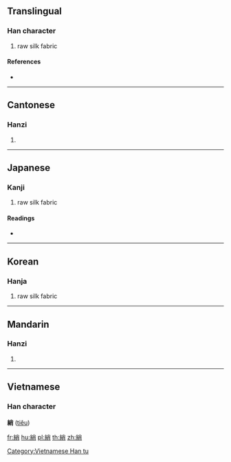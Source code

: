 {{character info/new}}
{{also|绡}}
==Translingual==

===Han character===
{{Han char|rn=120|rad=糸|as=07|sn=13|four=29927|canj=VFFB}}

# raw silk fabric

====References====
* {{Han ref|kx=0924.360|dkj=27485|dj=1360.100|hdz=53404.010|uh=7D83|ud=32131|bh=DF60|bd=57184}}

----

==Cantonese==

===Hanzi===
{{yue-hanzi|jyut=siu1|y=siu1|sim=绡}}

# {{defn|lang=yue|sort=糸07}}

----

==Japanese==

===Kanji===
{{ja-kanji|grade=|rs=糸07}}

# raw silk fabric

====Readings====
* {{ja-readings|on=[[しょう]] (shō), [[そう]] (sō)|kun=[[きいと]] (kiito)|nanori=}}

----

==Korean==

===Hanja===
{{ko-hanja|hangeul=초|eumhun=|rv=cho|mr=ch'o|y=cho}}

# raw silk fabric

----

==Mandarin==

===Hanzi===
{{cmn-hanzi|sim=绡|pin=[[xiāo]] ([[xiao1]])|wg=hsiao<sup>1</sup>}}
# {{defn|lang=cmn|sort=糸07}}

----

==Vietnamese==

===Han character===
'''綃''' ([[tiêu]])

[[Category:Vietnamese Han tu]]

[[fr:綃]]
[[hu:綃]]
[[pl:綃]]
[[th:綃]]
[[zh:綃]]